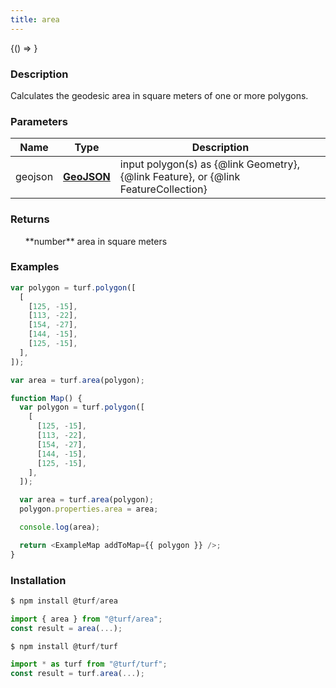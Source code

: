 ```yaml
---
title: area
---
```



<!-- Expose turf as global var for experimenting in the browser console -->

<BrowserOnly>{() => <WindowTurfGlobal turf={turf} />}</BrowserOnly>

### Description

Calculates the geodesic area in square meters of one or more polygons.

### Parameters

| Name    | Type                                                         | Description                                                                               |
| ------- | ------------------------------------------------------------ | ----------------------------------------------------------------------------------------- |
| geojson | **[GeoJSON](https://tools.ietf.org/html/rfc7946#section-3)** | input polygon(s) as \{@link Geometry\}, \{@link Feature\}, or \{@link FeatureCollection\} |

### Returns

<ul>
  **number** area in square meters

</ul>

### Examples

```javascript
var polygon = turf.polygon([
  [
    [125, -15],
    [113, -22],
    [154, -27],
    [144, -15],
    [125, -15],
  ],
]);

var area = turf.area(polygon);
```

```javascript live
function Map() {
  var polygon = turf.polygon([
    [
      [125, -15],
      [113, -22],
      [154, -27],
      [144, -15],
      [125, -15],
    ],
  ]);

  var area = turf.area(polygon);
  polygon.properties.area = area;

  console.log(area);

  return <ExampleMap addToMap={{ polygon }} />;
}
```

### Installation

```javascript
$ npm install @turf/area

import { area } from "@turf/area";
const result = area(...);
```

```javascript
$ npm install @turf/turf

import * as turf from "@turf/turf";
const result = turf.area(...);
```
